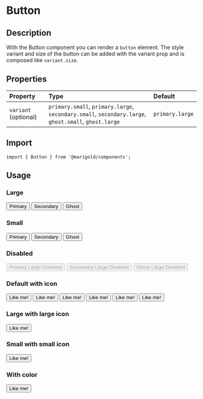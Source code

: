 
<Meta title="Components/Form/Button" />

# Button

## Description

With the Button component you can render a `button` element.
The style variant and size of the button can be added with the variant prop and is composed like `variant.size`.

## Properties

| Property             | Type                                                                                                 | Default         |
| :------------------- | :--------------------------------------------------------------------------------------------------- | :-------------- |
| `variant` (optional) | `primary.small`, `primary.large`, `secondary.small`, `secondary.large`, `ghost.small`, `ghost.large` | `primary.large` |

## Import

```tsx
import { Button } from '@marigold/components';
```

## Usage

### Large

<Preview>
  <Story name="primary.large">
    <Button variant="primary.large">Primary</Button>
  </Story>
  <Story name="secondary.large">
    <Button variant="secondary.large">Secondary</Button>
  </Story>
  <Story name="ghost.large">
    <Button variant="ghost.large">Ghost</Button>
  </Story>
</Preview>

### Small

<Preview>
  <Story name="primary.small">
    <Button variant="primary.small">Primary</Button>
  </Story>
  <Story name="secondary.small">
    <Button variant="secondary.small">Secondary</Button>
  </Story>
  <Story name="ghost.small">
    <Button variant="ghost.small">Ghost</Button>
  </Story>
</Preview>

### Disabled

<Preview>
  <Story name="primary.large.disabled">
    <Button variant="primary.large" disabled>
      Primary Large Disabled
    </Button>
  </Story>
  <Story name="secondary.large.disabled">
    <Button variant="secondary.large" disabled>
      Secondary Large Disabled
    </Button>
  </Story>
  <Story name="ghost.large.disabled">
    <Button variant="ghost.large" disabled>
      Ghost Large Disabled
    </Button>
  </Story>
</Preview>

### Default with icon

<Preview>
  <Story name="primary.large with default icon">
    <Button variant="primary.large">
      <Facebook /> Like me!
    </Button>
  </Story>
  <Story name="primary.small with default icon">
    <Button variant="primary.small">
      <Facebook /> Like me!
    </Button>
  </Story>
  <Story name="secondary.large with default icon">
    <Button variant="secondary.large">
      <Facebook /> Like me!
    </Button>
  </Story>
  <Story name="secondary.small with default icon">
    <Button variant="secondary.small">
      <Facebook /> Like me!
    </Button>
  </Story>
  <Story name="ghost.large with default icon">
    <Button variant="ghost.large">
      <Facebook /> Like me!
    </Button>
  </Story>
  <Story name="ghost.small with default icon">
    <Button variant="ghost.small">
      <Facebook /> Like me!
    </Button>
  </Story>
</Preview>

### Large with large icon

<Preview>
  <Story name="primary.large with large icon">
    <Button variant="primary.large">
      <Facebook size={48} /> Like me!
    </Button>
  </Story>
</Preview>

### Small with small icon

<Preview>
  <Story name="primary.small with small icon">
    <Button variant="primary.small">
      <Facebook size={20} /> Like me!
    </Button>
  </Story>
</Preview>

### With color

<Preview>
  <Story name="with color">
    <Button variant="primary.small">
      <Facebook fill="black" /> Like me!
    </Button>
  </Story>
</Preview>
